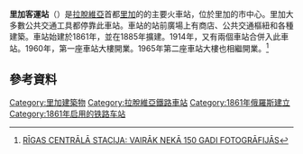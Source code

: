 {{Infobox station
| name = 里加客運站
| type =
| style =
| image =Riga centralstation.jpg
| image_caption =
| address =
| coordinates =
| line =
| other =
| structure =
| platform = 5
| depth =
| levels =
| tracks = 12
| parking =
| bicycle =
| baggage_check =
| opened = 1861
| closed =
| rebuilt =
| electrified =
| ADA = 
| code =
| owned = [[拉脱维亚铁路|拉脱维亚铁路]]
| zone =
| smartcardname =
| smartcardstatus =
| former =
| passengers =
| pass_year =
| pass_percent =
| pass_system =
| mpassengers =
| services =
| map_locator=
}}
'''里加客運站'''（{{lang-lv|Rīgas Pasažieru stacija}}）是[[拉脫維亞|拉脫維亞]]首都[[里加|里加]]的的主要火車站，位於里加的市中心。里加大多數公共交通工具都停靠此車站。車站的站前廣場上有商店、公共交通樞紐和各種建築。車站始建於1861年，並在1885年擴建。1914年，又有兩個車站合併入此車站。1960年，第一座車站大樓開業。1965年第二座車站大樓也相繼開業。<ref>[https://www.delfi.lv/izklaide/skats/vesture/rigas-centrala-stacija-vairak-neka-150-gadi-fotografijas.d?id=45508930 RĪGAS CENTRĀLĀ STACIJA: VAIRĀK NEKĀ 150 GADI FOTOGRĀFIJĀS]</ref>
==參考資料==
{{Reflist}}
[[Category:里加建築物|Category:里加建築物]]
[[Category:拉脫維亞鐵路車站|Category:拉脫維亞鐵路車站]]
[[Category:1861年俄羅斯建立|Category:1861年俄羅斯建立]]
[[Category:1861年启用的铁路车站|Category:1861年启用的铁路车站]]